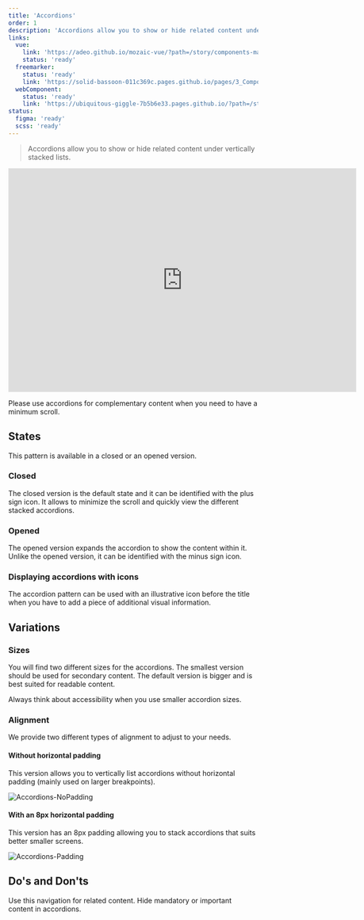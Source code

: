 ```yaml
---
title: 'Accordions'
order: 1
description: 'Accordions allow you to show or hide related content under vertically stacked lists'
links:
  vue:
    link: 'https://adeo.github.io/mozaic-vue/?path=/story/components-maccordion'
    status: 'ready'
  freemarker:
    status: 'ready'
    link: 'https://solid-bassoon-011c369c.pages.github.io/pages/3_Components/accordion/'
  webComponent:
    status: 'ready'
    link: 'https://ubiquitous-giggle-7b5b6e33.pages.github.io/?path=/story/components-accordion'
status:
  figma: 'ready'
  scss: 'ready'
---
```


> Accordions allow you to show or hide related content under vertically stacked lists.

<iframe style="border: 1px solid rgba(0, 0, 0, 0.1);" width="700" height="450" src="https://www.figma.com/embed?embed_host=share&url=https%3A%2F%2Fwww.figma.com%2Ffile%2FMtbQFubTCYIY8plU81w1Ig%2F%255BBA%255D-Accordion-%25F0%259F%2594%25B5%3Fnode-id%3D4%253A18%26t%3DQKa9eHLsQeIyFA3N-1" allowfullscreen></iframe>


  <Highlight theme="tips" title="When to use">

Please use accordions for complementary content when you need to have a minimum scroll.

  </Highlight>

## States

This pattern is available in a closed or an opened version.

### Closed

The closed version is the default state and it can be identified with the plus sign icon. It allows to minimize the scroll and quickly view the different stacked accordions.

<Preview path="basic" nude />

### Opened

The opened version expands the accordion to show the content within it. Unlike the opened version, it can be identified with the minus sign icon.

<Preview path="open" nude />

### Displaying accordions with icons

The accordion pattern can be used with an illustrative icon before the title when you have to add a piece of additional visual information.

<Preview path="icon" nude />

## Variations

### Sizes

You will find two different sizes for the accordions. The smallest version should be used for secondary content. The default version is bigger and is best suited for readable content.

<Preview path="sizes" nude />

<Highlight theme="warning" title="Be aware">

Always think about accessibility when you use smaller accordion sizes.

</Highlight>

### Alignment

We provide two different types of alignment to adjust to your needs.

#### Without horizontal padding

This version allows you to vertically list accordions without horizontal padding (mainly used on larger breakpoints).

![Accordions-NoPadding](Accordions-NoPadding--Zoning.png)

#### With an 8px horizontal padding

This version has an 8px padding allowing you to stack accordions that suits better smaller screens.

![Accordions-Padding](Accordions-Padding--Zoning.png)

## Do's and Don'ts

<HintItem>Use this navigation for related content.</HintItem>
<HintItem dont>Hide mandatory or important content in accordions.</HintItem>
